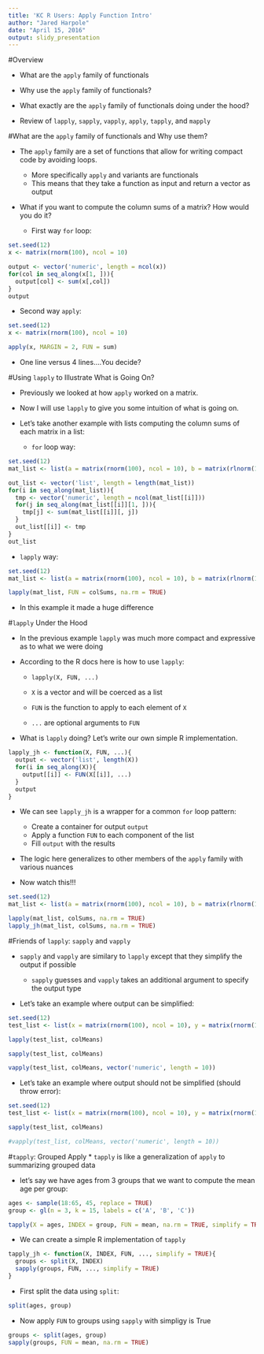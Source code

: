 ```yaml
---
title: 'KC R Users: Apply Function Intro'
author: "Jared Harpole"
date: "April 15, 2016"
output: slidy_presentation
---
```


#Overview

* What are the `apply` family of functionals

* Why use the `apply` family of functionals?

* What exactly are the `apply` family of functionals doing under the hood?

* Review of `lapply`, `sapply`, `vapply`, `apply`, `tapply`, and `mapply`


#What are the `apply` family of functionals and Why use them?

* The `apply` family are a set of functions that allow for writing compact code by 
avoiding loops. 
  + More specifically `apply` and variants are functionals
  + This means that they take a function as input and return a vector as output
  
* What if you want to compute the column sums of a matrix? How would you do it?

  + First way `for` loop:
  
```r
set.seed(12)
x <- matrix(rnorm(100), ncol = 10)

output <- vector('numeric', length = ncol(x))
for(col in seq_along(x[1, ])){
  output[col] <- sum(x[,col])
}
output
```

  + Second way `apply`:
  
```r
set.seed(12)
x <- matrix(rnorm(100), ncol = 10)

apply(x, MARGIN = 2, FUN = sum)

```

* One line versus 4 lines....You decide?


#Using `lapply` to Illustrate What is Going On?

* Previously we looked at how `apply` worked on a matrix.

* Now I will use `lapply` to give you some intuition of what is going on.

* Let's take another example with lists computing the column sums of each matrix in a list:

  + `for` loop way:
  
```r
set.seed(12)
mat_list <- list(a = matrix(rnorm(100), ncol = 10), b = matrix(rlnorm(100), ncol = 10))

out_list <- vector('list', length = length(mat_list))
for(i in seq_along(mat_list)){
  tmp <- vector('numeric', length = ncol(mat_list[[i]]))
  for(j in seq_along(mat_list[[i]][1, ])){
    tmp[j] <- sum(mat_list[[i]][, j])
  }
  out_list[[i]] <- tmp
}
out_list
```

  + `lapply` way:
  
```r
set.seed(12)
mat_list <- list(a = matrix(rnorm(100), ncol = 10), b = matrix(rlnorm(100), ncol = 10))

lapply(mat_list, FUN = colSums, na.rm = TRUE)

```

* In this example it made a huge difference

#`lapply` Under the Hood

* In the previous example `lapply` was much more compact and expressive as to what we were doing

* According to the R docs here is how to use `lapply`:
  
    + `lapply(X, FUN, ...)`
  
    + `X` is a vector and will be coerced as a list
  
    + `FUN` is the function to apply to each element of `X`
  
    + `...` are optional arguments to `FUN`
  
* What is `lapply` doing? Let's write our own simple R implementation.


```r

lapply_jh <- function(X, FUN, ...){
  output <- vector('list', length(X))
  for(i in seq_along(X)){
    output[[i]] <- FUN(X[[i]], ...)  
  }
  output
}

```

* We can see `lapply_jh` is a wrapper for a common `for` loop pattern:

    + Create a container for output `output`
    + Apply a function `FUN` to each component of the list
    + Fill `output` with the results
    
* The logic here generalizes to other members of the `apply` family with various nuances

* Now watch this!!!

```r
set.seed(12)
mat_list <- list(a = matrix(rnorm(100), ncol = 10), b = matrix(rlnorm(100), ncol = 10))

lapply(mat_list, colSums, na.rm = TRUE)
lapply_jh(mat_list, colSums, na.rm = TRUE)
```

#Friends of `lapply`: `sapply` and `vapply`

* `sapply` and `vapply` are similary to `lapply` except that they simplify the output if possible

    + `sapply` guesses and `vapply` takes an additional argument to specify the output type
    
* Let's take an example where output can be simplified:

```r
set.seed(12)
test_list <- list(x = matrix(rnorm(100), ncol = 10), y = matrix(rnorm(100), ncol = 10))

lapply(test_list, colMeans)

sapply(test_list, colMeans)

vapply(test_list, colMeans, vector('numeric', length = 10))


```

* Let's take an example where output should not be simplified (should throw error):

```r
set.seed(12)
test_list <- list(x = matrix(rnorm(100), ncol = 10), y = matrix(rnorm(100), ncol = 5))

sapply(test_list, colMeans)

#vapply(test_list, colMeans, vector('numeric', length = 10))

```

#`tapply`: Grouped Apply
* `tapply` is like a generalization of `apply` to summarizing grouped data

* let's say we have ages from 3 groups that we want to compute the mean age per group:

```r
ages <- sample(18:65, 45, replace = TRUE)
group <- gl(n = 3, k = 15, labels = c('A', 'B', 'C'))

tapply(X = ages, INDEX = group, FUN = mean, na.rm = TRUE, simplify = TRUE)
```

* We can create a simple R implementation of `tapply`

```r
tapply_jh <- function(X, INDEX, FUN, ..., simplify = TRUE){
  groups <- split(X, INDEX)
  sapply(groups, FUN, ..., simplify = TRUE)
}

```

  + First split the data using `split`:
  
```r
split(ages, group)
```

  + Now apply `FUN` to groups using `sapply` with simpligy is True
  
```r
groups <- split(ages, group)
sapply(groups, FUN = mean, na.rm = TRUE)
```
